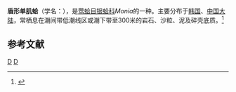 {{Speciesbox
| taxon = Monia umbonata
| binomial_authority = (Gould, 1861)
}}
'''盾形单肌蛤'''（学名：''{{lang|la|Monia umbonata}}''），是[[莺蛤目|莺蛤目]][[银蛤科|银蛤科]]''Monia''的一种。主要分布于[[韩国|韩国]]、[[中国大陆|中国大陆]]，常栖息在潮间带低潮线区或潮下带至300米的岩石、沙粒、泥及碎壳底质。<ref>{{cite web|url=http://shell.sinica.edu.tw/chinese/shellbase_detail.php?science_no=3725|title=国际贝库：盾形单肌蛤|publisher=台湾贝类资料库|accessdate=2009-08-11|archive-date=2016-03-04|archive-url=https://web.archive.org/web/20160304092857/http://shell.sinica.edu.tw/chinese/shellbase_detail.php?science_no=3725|dead-url=no}}</ref>

== 参考文献 ==
{{reflist}}
{{Taxonbar|from=Q15234393}}
[[Category:_1861年描述的动物|D]]
[[Category:银蛤科|D]]